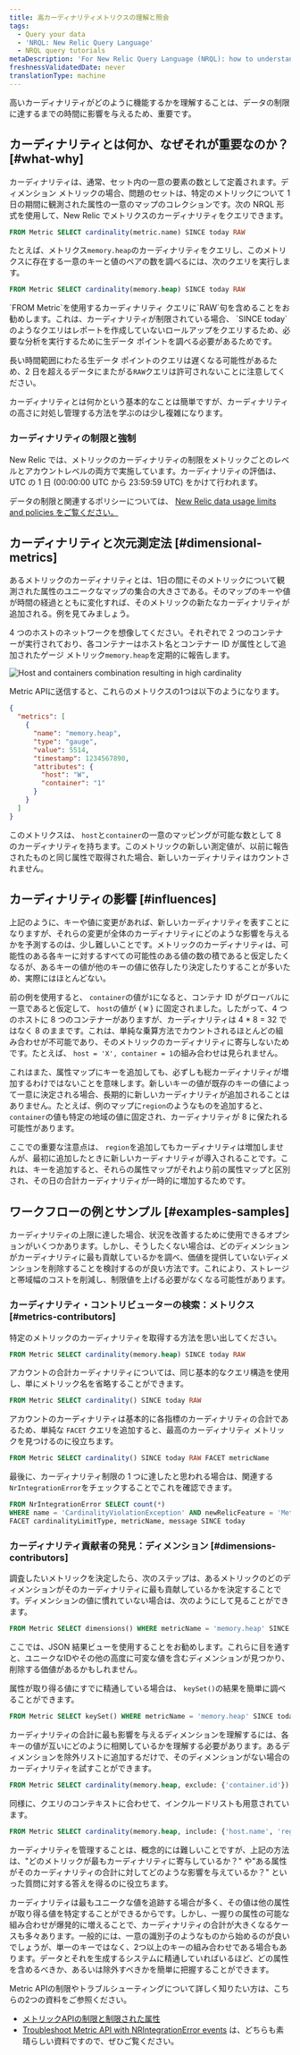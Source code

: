 ```yaml
---
title: 高カーディナリティメトリクスの理解と照会
tags:
  - Query your data
  - 'NRQL: New Relic Query Language'
  - NRQL query tutorials
metaDescription: 'For New Relic Query Language (NRQL): how to understand high cardinality metrics and successfully query for them using NRQL.'
freshnessValidatedDate: never
translationType: machine
---
```


高いカーディナリティがどのように機能するかを理解することは、データの制限に達するまでの時間に影響を与えるため、重要です。

## カーディナリティとは何か、なぜそれが重要なのか？ [#what-why]

カーディナリティは、通常、セット内の一意の要素の数として定義されます。ディメンション メトリックの場合、問題のセットは、特定のメトリックについて 1 日の期間に観測された属性の一意のマップのコレクションです。次の NRQL 形式を使用して、New Relic でメトリクスのカーディナリティをクエリできます。

```sql
FROM Metric SELECT cardinality(metric.name) SINCE today RAW
```

たとえば、メトリクス`memory.heap`のカーディナリティをクエリし、このメトリクスに存在する一意のキーと値のペアの数を調べるには、次のクエリを実行します。

```sql
FROM Metric SELECT cardinality(memory.heap) SINCE today RAW
```

<Callout variant="tip">
  `FROM Metric`を使用するカーディナリティ クエリに`RAW`句を含めることをお勧めします。これは、カーディナリティが制限されている場合、 `SINCE today`のようなクエリはレポートを作成していないロールアップをクエリするため、必要な分析を実行するために生データ ポイントを調べる必要があるためです。

  長い時間範囲にわたる生データ ポイントのクエリは遅くなる可能性があるため、2 日を超えるデータにまたがる`RAW`クエリは許可されないことに注意してください。
</Callout>

カーディナリティとは何かという基本的なことは簡単ですが、カーディナリティの高さに対処し管理する方法を学ぶのは少し複雑になります。

### カーディナリティの制限と強制

New Relic では、メトリックのカーディナリティの制限をメトリックごとのレベルとアカウントレベルの両方で実施しています。カーディナリティの評価は、UTC の 1 日 (00:00:00 UTC から 23:59:59 UTC) をかけて行われます。

データの制限と関連するポリシーについては、 [New Relic data usage limits and policies をご覧ください。](/docs/licenses/license-information/general-usage-licenses/new-relic-data-usage-limits-policies/)

## カーディナリティと次元測定法 [#dimensional-metrics]

あるメトリックのカーディナリティとは、1日の間にそのメトリックについて観測された属性のユニークなマップの集合の大きさである。そのマップのキーや値が時間の経過とともに変化すれば、そのメトリックの新たなカーディナリティが追加される。例を見てみましょう。

4 つのホストのネットワークを想像してください。それぞれで 2 つのコンテナーが実行されており、各コンテナーはホスト名とコンテナー ID が属性として追加されたゲージ メトリック`memory.heap`を定期的に報告します。

<img
  title="Multiple hosts with multiple containers"
  alt="Host and containers combination resulting in high cardinality"
  src="/images/queries-nrql_diagram_high-cardinality-metrics.webp"
/>

Metric APIに送信すると、これらのメトリクスの1つは以下のようになります。

```json
{
  "metrics": [
    {
      "name": "memory.heap",
      "type": "gauge",
      "value": 5514,
      "timestamp": 1234567890,
      "attributes": {
        "host": "W",
        "container": "1"
      }
    }
  ]
}
```

このメトリクスは、 `host`と`container`の一意のマッピングが可能な数として 8 のカーディナリティを持ちます。このメトリックの新しい測定値が、以前に報告されたものと同じ属性で取得された場合、新しいカーディナリティはカウントされません。

## カーディナリティの影響 [#influences]

上記のように、キーや値に変更があれば、新しいカーディナリティを表すことになりますが、それらの変更が全体のカーディナリティにどのような影響を与えるかを予測するのは、少し難しいことです。メトリックのカーディナリティは、可能性のある各キーに対するすべての可能性のある値の数の積であると仮定したくなるが、あるキーの値が他のキーの値に依存したり決定したりすることが多いため、実際にはほとんどない。

前の例を使用すると、 `container`の値が`1`になると、コンテナ ID がグローバルに一意であると仮定して、 `host`の値が &#x7B; `W` } に固定されました。したがって、4 つのホストに 8 つのコンテナーがありますが、カーディナリティは 4 \* 8 = 32 ではなく 8 のままです。これは、単純な乗算方法でカウントされるほとんどの組み合わせが不可能であり、そのメトリックのカーディナリティに寄与しないためです。たとえば、 `host = 'X', container = 1`の組み合わせは見られません。

これはまた、属性マップにキーを追加しても、必ずしも総カーディナリティが増加するわけではないことを意味します。新しいキーの値が既存のキーの値によって一意に決定される場合、長期的に新しいカーディナリティが追加されることはありません。たとえば、例のマップに`region`のようなものを追加すると、 `container`の値も特定の地域の値に固定され、カーディナリティが 8 に保たれる可能性があります。

ここでの重要な注意点は、 `region`を追加してもカーディナリティは増加しませんが、最初に追加したときに新しいカーディナリティが導入されることです。これは、キーを追加すると、それらの属性マップがそれより前の属性マップと区別され、その日の合計カーディナリティが一時的に増加するためです。

## ワークフローの例とサンプル [#examples-samples]

カーディナリティの上限に達した場合、状況を改善するために使用できるオプションがいくつかあります。しかし、そうしたくない場合は、どのディメンションがカーディナリティに最も貢献しているかを調べ、価値を提供していないディメンションを削除することを検討するのが良い方法です。これにより、ストレージと帯域幅のコストを削減し、制限値を上げる必要がなくなる可能性があります。

### カーディナリティ・コントリビューターの検索：メトリクス [#metrics-contributors]

特定のメトリックのカーディナリティを取得する方法を思い出してください。

```sql
FROM Metric SELECT cardinality(memory.heap) SINCE today RAW
```

アカウントの合計カーディナリティについては、同じ基本的なクエリ構造を使用し、単にメトリック名を省略することができます。

```sql
FROM Metric SELECT cardinality() SINCE today RAW
```

アカウントのカーディナリティは基本的に各指標のカーディナリティの合計であるため、単純な `FACET` クエリを追加すると、最高のカーディナリティ メトリックを見つけるのに役立ちます。

```sql
FROM Metric SELECT cardinality() SINCE today RAW FACET metricName
```

最後に、カーディナリティ制限の 1 つに達したと思われる場合は、関連する`NrIntegrationError`をチェックすることでこれを確認できます。

```sql
FROM NrIntegrationError SELECT count(*) 
WHERE name = 'CardinalityViolationException' AND newRelicFeature = 'Metrics' 
FACET cardinalityLimitType, metricName, message SINCE today 
```

### カーディナリティ貢献者の発見：ディメンション [#dimensions-contributors]

調査したいメトリックを決定したら、次のステップは、あるメトリックのどのディメンションがそのカーディナリティに最も貢献しているかを決定することです。ディメンションの値に慣れていない場合は、次のようにして見ることができます。

```sql
FROM Metric SELECT dimensions() WHERE metricName = 'memory.heap' SINCE today RAW
```

ここでは、JSON 結果ビューを使用することをお勧めします。これらに目を通すと、ユニークなIDやその他の高度に可変な値を含むディメンションが見つかり、削除する価値があるかもしれません。

属性が取り得る値にすでに精通している場合は、 `keySet()`の結果を簡単に調べることができます。

```sql
FROM Metric SELECT keySet() WHERE metricName = 'memory.heap' SINCE today RAW
```

カーディナリティの合計に最も影響を与えるディメンションを理解するには、各キーの値が互いにどのように相関しているかを理解する必要があります。あるディメンションを除外リストに追加するだけで、そのディメンションがない場合のカーディナリティを試すことができます。

```sql
FROM Metric SELECT cardinality(memory.heap, exclude: {'container.id'}) SINCE today RAW
```

同様に、クエリのコンテキストに合わせて、インクルードリストも用意されています。

```sql
FROM Metric SELECT cardinality(memory.heap, include: {'host.name', 'region'}) SINCE today RAW
```

カーディナリティを管理することは、概念的には難しいことですが、上記の方法は、"どのメトリックが最もカーディナリティに寄与しているか？" や"ある属性がそのカーディナリティの合計に対してどのような影響を与えているか？" といった質問に対する答えを得るのに役立ちます。

カーディナリティは最もユニークな値を追跡する場合が多く、その値は他の属性が取り得る値を特定することができるからです。しかし、一握りの属性の可能な組み合わせが爆発的に増えることで、カーディナリティの合計が大きくなるケースも多々あります。一般的には、一意の識別子のようなものから始めるのが良いでしょうが、単一のキーではなく、2つ以上のキーの組み合わせである場合もあります。データとそれを生成するシステムに精通していればいるほど、どの属性を含めるべきか、あるいは除外すべきかを簡単に把握することができます。

<Callout variant="tip">
  Metric APIの制限やトラブルシューティングについて詳しく知りたい方は、こちらの2つの資料をご参照ください。

  * [メトリックAPIの制限と制限された属性](/docs/telemetry-data-platform/ingest-apis/metric-api/metric-api-limits-restricted-attributes/)
  * [Troubleshoot Metric API with NRIntegrationError events](/docs/telemetry-data-platform/ingest-apis/metric-api/troubleshoot-nrintegrationerror-events/) は、どちらも素晴らしい資料ですので、ぜひご覧ください。
</Callout>
